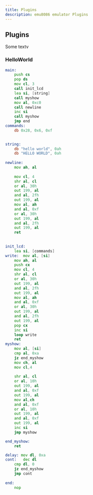 ```yaml
---
title: Plugins
description: emu8086 emulator Plugins
---
```


## Plugins

Some textv

### HelloWorld

```asm
main:	
    push cs
	pop ds	
	mov cl, 3
	call init_lcd	
	lea si, [string]
	call myshow
	mov al, 0xc0
	call newline
	inc si
	call myshow
	jmp end	
commands:
	db 0x28, 0x6, 0xf

	
string:
	db "hello world", 0ah
	db "HELLO WORLD", 0ah
	
newline:
	mov ah, al
	
	mov cl, 4
	shr al, cl
	or al, 30h
	out 199, al
	and al, 2fh
	out 199, al
	mov al, ah
	and al, 0xf
	or al, 30h
	out 199, al
	and al, 2fh
	out 199, al
	ret
	
	
init_lcd:
	lea si, [commands]
write:	mov al, [si]
	mov ah, al
	push cx
	mov cl, 4
	shr al, cl
	or al, 30h
	out 199, al
	and al, 2fh
	out 199, al
	mov al, ah
	and al, 0xf
	or al, 30h
	out 199, al
	and al, 2fh
	out 199, al
	pop cx
	inc si
	loop write
	ret
myshow:
	mov al, [si]
	cmp al, 0xa
	jz end_myshow
	mov ch, al
	mov cl,4
	
	shr al, cl
	or al, 10h
	out 199, al
	and al, 0xf
	out 199, al
	mov al,ch
	and al, 0xf
	or al, 10h
	out 199, al
	and al, 0xf
	out 199, al	
	inc si
	jmp myshow

end_myshow:
	ret	

delay: mov dl, 0xa
cont:	dec dl
	cmp dl, 0
	jz end_myshow
	jmp cont
	
end: 
	nop

```




